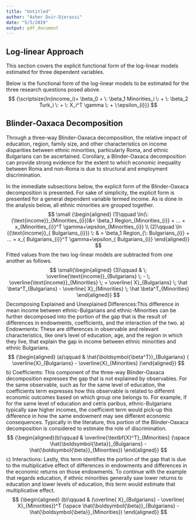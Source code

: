 ```yaml
---
title: "Untitled"
author: "Asher Dvir-Djerassi"
date: "5/5/2019"
output: pdf_document
---
```


## Log-linear Approach

This section covers the explicit functional form of the log-linear models estimated for three dependent variables.

Below is the functional form of the log-linear models to be estimated for the three research questions posed above. 
<!-- --> 
$$
{\scriptsize{ln(income_i)= \beta_0 + \: \beta_1 Minorities_i \: + \: \beta_2 Turk_i \: + \: X_i^T \gamma \: + \:\epsilon_{i}}}
$$ 
<!-- --> 

## Blinder-Oaxaca Decomposition

Through a three-way Blinder-Oaxaca decomposition, the relative impact of education, region, family size, and other characteristics on income disparities between ethnic minorities, particularly Roma, and ethnic Bulgarians can be ascertained. Corollary, a Blinder-Oaxaca decomposition can provide strong evidence for the extent to which economic inequality between Roma and non-Roma is due to structural and employment discrimination. 

In the immediate subsections below, the explicit form of the Blinder-Oaxaca decomposition is presented. For sake of simplicity, the explicit form is presented for a general dependent variable termed income. As is done in the analysis below, all ethnic minorities are grouped together.
<!-- --> 
$$
\small
{\begin{aligned} (1)\qquad \ln(\:{\text{income}}_{Minorities_{i}})&= \beta_1 Region_{Minorities_{i}} + ... + x_{Minorities_{i}}^T \gamma+\epsilon_{Minorities_{i}} \\ (2)\qquad \ln  ({\text{income}}_{ Bulgarians_{i}}) \: & = \beta_1 Region_{\: Bulgarians_{i}}  + ... +  x_{ Bulgarians_{i}}^T \gamma+\epsilon_{ Bulgarians_{i}} \end{aligned}}
$$
<!-- --> 
Fitted values from the two log-linear models are subtracted from one another as follows. 
<!-- --> 
$$
\small{\begin{aligned} (3)\qquad & \; \overline{\text{income}}_{Bulgarians} \; -  \; \overline{\text{income}}_{Minorities} \; = \overline{ X}_{Bulgarians} \; \hat \beta^T_{Bulgarians} - \overline{ X}_{Minorities} \; \hat \beta^T_{Minorities} \end{aligned}}
$$
<!-- --> 
Decomposing Explained and Unexplained Differences:This difference in mean income between ethnic-Bulgarians and ethnic-Minorities can be further decomposed into the portion of the gap that is the result of differences in endowments, coefficients, and the interaction of the two. 
<!-- --> 
a) Endowments: These are differences in observable and relevant characteristics, like one's level of education, age, and the region in which they live, that explain the gap in income between ethnic minorities and ethnic Bulgarians.
<!-- --> 
$$
{\begin{aligned} (a)\qquad & \hat{\boldsymbol{\beta^T}}_{Bulgarians} ( \overline{X}_{Bulgarians} - \overline{X}_{Minorities} )\end{aligned}}
$$
<!-- --> 
b) Coefficients: This component of the three-way Blinder-Oaxaca decomposition expresses the gap that is not explained by observables. For the same observable, such as for the same level of education, the coefficients term expresses how this observable is related to different economic outcomes based on which group one belongs to. For example, if for the same level of education and cetris paribus, ethnic-Bulgarians typically saw higher incomes, the coefficient term would pick-up this difference in how the same endowment may see different economic consequences. Typically in the literature, this portion of the Blinder-Oaxaca decomposition is considered to estimate the role of discrimination. 
<!-- --> 
$$
{\begin{aligned}(b)\qquad & \overline{\textbf{X}^T}_{Minorities} (\space \hat{\boldsymbol{\beta}}_{Bulgarians} - \hat{\boldsymbol{\beta}}_{Minorities}) \end{aligned}} 
$$
<!-- --> 
c) Interactions: Lastly, this term identifies the portion of the gap that is due to the multiplicative effect of differences in endowments and differences in the economic returns on those endowments. To continue with the example that regards education, if ethnic minorities generally saw lower returns to education and lower levels of education, this term would estimate that multiplicative effect.
<!-- --> 
$$
{\begin{aligned} (b)\qquad & (\overline{ X}_{Bulgarians} - \overline{ X}_{Minorities})^T (\space \hat{\boldsymbol{\beta}}_{Bulgarians} - \hat{\boldsymbol{\beta}}_{Minorities}) \end{aligned}}
$$
<!-- --> 